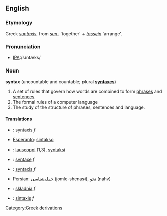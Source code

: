 ==English==

===Etymology===
Greek ''[[suntaxis]]'', from ''[[sun-]]'' 'together' + ''[[tassein]]'' 'arrange'.

===Pronunciation===
*[[w:International Phonetic Alphabet|IPA]]:/sɪntæks/

===Noun===
{{wikipedia}}
'''syntax''' (uncountable and countable; plural '''[[syntaxes]]''')

# A set of rules that govern how words are combined to form [[phrase]]s and [[sentence]]s.
# The formal rules of a computer language
# The study of the structure of phrases, sentences and language.

==== Translations ====
*{{nl}}: [[syntaxis]] ''f''
*[[Esperanto]]: [[sintakso]]
*{{fi}}: [[lauseoppi]] (1,3), [[syntaksi]]
*{{fr}}: [[syntaxe]] ''f''
*{{la}}: [[syntaxis]] ''f''
*Persian: [[جمله‌شناسی]] (jomle-shenasi), [[نحو]] (nahv)
*{{pl}}: [[składnia]] ''f''
*{{es}}: [[sintaxis]] ''f''

[[Category:Greek derivations]]